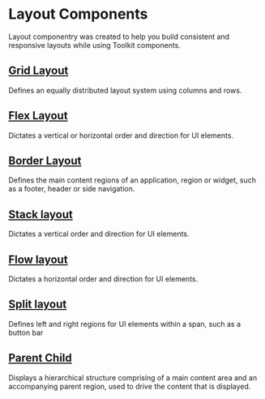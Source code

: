 
<Meta title="Layout/Docs/Introduction" />

# Layout Components

Layout componentry was created to help you build consistent and responsive layouts while using Toolkit components.

## [Grid Layout](/docs/layout-docs-gridlayout--default-grid-layout)

Defines an equally distributed layout system using columns and rows.

<Canvas>
  <Story id="layout-gridlayout-griditem--grid-item-wrapper" />
</Canvas>

## [Flex Layout](/docs/layout-docs-flexlayout--default-flex-layout)

Dictates a vertical or horizontal order and direction for UI elements.

<Canvas>
  <Story id="layout-flexlayout--default-flex-layout" />
</Canvas>

## [Border Layout](/docs/layout-docs-borderlayout--default-border-layout)

Defines the main content regions of an application, region or widget, such as a footer, header or side navigation.

<Canvas>
  <Story id="layout-borderlayout--toolkit-border-layout" />
</Canvas>

## [Stack layout](docs/layout-docs-stacklayout--default-stack-layout)

Dictates a vertical order and direction for UI elements.

<Canvas>
  <Story id="layout-stacklayout--default-stack-layout" />
</Canvas>

## [Flow layout](docs/layout-flowlayout--default-flow-layout)

Dictates a horizontal order and direction for UI elements.

<Canvas>
  <Story id="layout-flowlayout--default-flow-layout" />
</Canvas>

## [Split layout](docs/layout-docs-splitlayout--default-split-layout)

Defines left and right regions for UI elements within a span, such as a button bar

<Canvas>
  <Story id="layout-splitlayout--default-split-layout" />
</Canvas>

## [Parent Child](/docs/layout-docs-parentchildlayout--default-parent-child-layout)

Displays a hierarchical structure comprising of a main content area and an accompanying parent region, used to drive the content that is displayed.

<Canvas>
  <Story id="layout-parentchildlayout--default-parent-child-layout" />
</Canvas>
